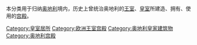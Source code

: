 本分类用于归纳[[奥地利|奥地利]]境内，历史上曾统治奥地利的[[王室|王室]]、[[皇室|皇室]]所建造、拥有、使用的[[宫殿|宫殿]]。

[[Category:皇室居所|Category:皇室居所]]
[[Category:欧洲王室宫殿|Category:欧洲王室宫殿]]
[[Category:奥地利皇家建筑物|Category:奥地利皇家建筑物]]
[[Category:奥地利宫殿|Category:奥地利宫殿]]